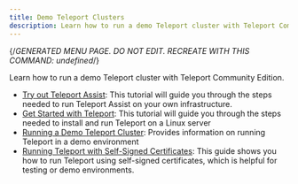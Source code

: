 ```yaml
---
title: Demo Teleport Clusters
description: Learn how to run a demo Teleport cluster with Teleport Community Edition.
---
```


{/*GENERATED MENU PAGE. DO NOT EDIT. RECREATE WITH THIS COMMAND:
undefined*/}

Learn how to run a demo Teleport cluster with Teleport Community Edition.

- [Try out Teleport Assist](demos/ai-assist.mdx): This tutorial will guide you through the steps needed to run Teleport Assist on your own infrastructure.
- [Get Started with Teleport](demos/linux-server-demo.mdx): This tutorial will guide you through the steps needed to install and run Teleport on a Linux server
- [Running a Demo Teleport Cluster](demos/overview.mdx): Provides information on running Teleport in a demo environment
- [Running Teleport with Self-Signed Certificates](demos/self-signed-certs.mdx): This guide shows you how to run Teleport using self-signed certificates, which is helpful for testing or demo environments.
